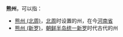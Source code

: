 '''熊州'''，可以指：

*[[熊州_(北周)|熊州 (北周)]]，[[北周|北周]]时设置的州，在今[[河南省|河南省]]
*[[熊州_(新罗)|熊州 (新罗)]]，[[朝鲜半岛|朝鲜半岛]][[统一新罗|统一新罗]]时代古代的州

{{Disambig|X|cat=二字州名消歧义}}
